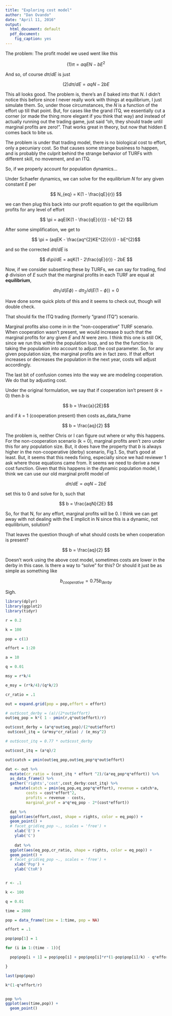 ```yaml
---
title: "Exploring cost model"
author: "Dan Ovando"
date: "April 11, 2016"
output:
  html_document: default
  pdf_document:
    fig_caption: yes
---
```


The problem: The profit model we used went like this

 $$(1) \pi = aqEN - bE^{2}$$

And so, of course $d\pi/dE$ is just

$$ (2) d\pi/dE = aqN - 2bE$$


This all looks good. The problem is, there's an *E* baked into that *N*. I didn't notice this before since I never really work with things at equilibrium, I just simulate them. So, under those circumstances, the *N* is a function of the effort up till that point. But, for cases like the grand ITQ, we essentially cut a corner (or made the thing more elegant if you think that way) and instead of actually running out the trading game, just said "oh, they should trade until marginal profits are zero!". That works great in theory, but now that hidden E comes back to bite us.

The problem is under that trading model, there is no biological cost to effort, only a pecuniary cost. So that causes some strange business to happen, and is probably the culprit behind the strange behavior of TURFs with different skill, no movement, and an ITQ.

So, if we properly account for population dynamics...

Under Schaefer dynamics, we can solve for the equilibrium *N* for any given constant *E* per

$$ N_{eq} = K(1 - \frac{qE}{r}) $$

we can then plug this back into our profit equation to get the equilibrium profits for any level of effort

$$ \pi = aqE(K(1 - \frac{qE}{r})) - bE^{2} $$

After some simplification, we get to

$$ \pi = (aqEK - \frac{aq^{2}KE^{2}}{r}) - bE^{2}$$

and so the corrected $d\pi/dE$ is

$$ d\pi/dE = aqK(1 - 2\frac{qE}{r}) - 2bE $$

Now, if we consider subsetting these by TURFs, we can say for trading, find $\phi$ division of *E* such that the marginal profits in each TURF are equal at **equilibrium**,

$$ d\pi_{1}/d(E\phi) - d\pi_{2}/d(E(1 -\phi)) = 0 $$

Have done some quick plots of this and it seems to check out, though will double check.

That should fix the ITQ trading (formerly "grand ITQ") scenario.


Marginal profits also come in in the "non-cooperative" TURF scenario. When cooperation wasn't present, we would increase *b* such that the marginal profits for any given *E* and *N* were zero. I think this one is still OK, since we run this within the population loop, and so the the function is taking the population into account to adjust the cost parameter. So, for any given population size, the marginal profits are in fact zero. If that effort increases or decreases the population in the next year, costs will adjust accordingly.

The last bit of confusion comes into the way we are modeling cooperation. We do that by adjusting cost.

Under the original formulation, we say that if cooperation isn't present (*k* = 0) then *b* is

$$ b = \frac{a}{2E}$$

and if *k* = 1 (cooperation present) then costs as_data_frame


$$ b = \frac{aq}{2} $$

The problem is, neither Chris or I can figure out where or why this happens. For the non-cooperation scenario (k = 0), marginal profits aren't zero under this for any population size. But, it does have the property that *b* is always higher in the non-cooperative (derby) scenario, Fig.1. So, that's good at least.
But, it seems that this needs fixing, especially since we had reviewer 1 ask where those equations came from. It seems we need to derive a new cost function. Given that this happens in the dynamic population model, I think we can use our old marginal profit model of

$$ d\pi/dE = aqN - 2bE$$

set this to 0 and solve for b, such that

$$ b = \frac{aqN}{2E} $$

So, for that N, for any effort, marginal profits will be 0. I think we can get away with not dealing with the E implicit in N since this is a dynamic, not equilibrium, solution?

That leaves the question though of what should costs be when cooperation is present?

$$ b = \frac{aq}{2} $$

 Doesn't work using the above cost model, sometimes costs are lower in the derby in this case. Is there a way to "solve" for this? Or should it just be as simple as something like

 $$b_{cooperative} =  0.75b_{derby}$$


Sigh. 


```r

library(dplyr)
library(ggplot2)
library(tidyr)

r = 0.2

k = 100

pop = c(1)

effort = 1:20

a = 10

q = 0.01

msy = r*k/4

e_msy = (r*k/4)/(q*k/2)

cr_ratio = .1

out = expand.grid(pop = pop,effort = effort)

# out$cost_derby = (a)/(2*out$effort)
out$eq_pop = k*( 1 - pmin(r,q*out$effort)/r)

out$cost_derby = (a*q*out$eq_pop)/(2*out$effort)
 out$cost_itq = (a*msy*cr_ratio) / (e_msy^2)

# out$cost_itq = 0.77 * out$cost_derby

out$cost_itq = (a*q)/2

out$catch = pmin(out$eq_pop,out$eq_pop*q*out$effort)

dat <- out %>%
  mutate(cr_ratio = (cost_itq * effort ^2)/(a*eq_pop*q*effort)) %>% 
  as_data_frame() %>%
  gather('rights','cost',cost_derby:cost_itq) %>%
    mutate(catch = pmin(eq_pop,eq_pop*q*effort), revenue = catch*a,
         costs = cost*effort^2,
         profits = revenue - costs,
         marginal_prof = a*q*eq_pop - 2*(cost*effort))

  dat %>%
  ggplot(aes(effort,cost, shape = rights, color = eq_pop)) +
  geom_point() +
  # facet_grid(eq_pop ~., scales = 'free') +
    xlab('E') +
    ylab('C')
  
    dat %>%
  ggplot(aes(eq_pop,cr_ratio, shape = rights, color = eq_pop)) +
  geom_point() +
  # facet_grid(eq_pop ~., scales = 'free') +
    xlab('Pop') +
    ylab('CtoR')



```


```r
r <- .1

k <- 100

q = 0.01

time = 2000

pop = data_frame(time = 1:time, pop = NA)

effort = .1

pop$pop[1] = 1

for (i in 1:(time - 1)){

  pop$pop[i + 1] = pop$pop[i] + pop$pop[i]*r*(1-pop$pop[i]/k) - q*effort*pop$pop[i]

}

last(pop$pop)

k*(1-q*effort/r)


pop %>%
ggplot(aes(time,pop)) +
  geom_point()

```
